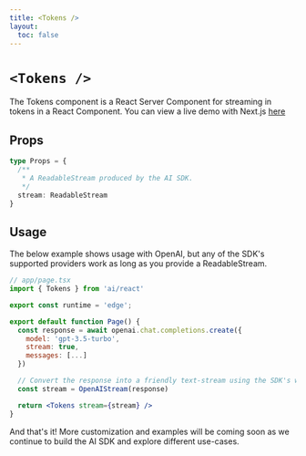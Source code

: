 ```yaml
---
title: <Tokens />
layout:
  toc: false
---
```


# `<Tokens />`

The Tokens component is a React Server Component for streaming in tokens in a React Component.
You can view a live demo with Next.js [here](https://rsc-llm-on-the-edge.vercel.app)

## Props

```typescript
type Props = {
  /**
   * A ReadableStream produced by the AI SDK.
   */
  stream: ReadableStream
}
```

## Usage

The below example shows usage with OpenAI, but any of the SDK's supported providers work as long as you provide a ReadableStream.

```jsx
// app/page.tsx
import { Tokens } from 'ai/react'

export const runtime = 'edge';

export default function Page() {
  const response = await openai.chat.completions.create({
    model: 'gpt-3.5-turbo',
    stream: true,
    messages: [...]
  })

  // Convert the response into a friendly text-stream using the SDK's wrappers
  const stream = OpenAIStream(response)

  return <Tokens stream={stream} />
}
```

And that's it! More customization and examples will be coming soon as we continue to build the AI SDK and explore different use-cases.
